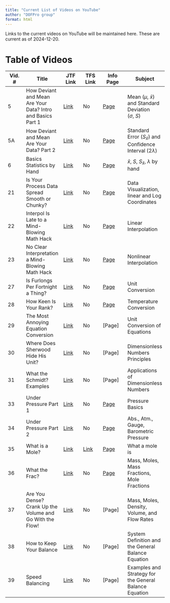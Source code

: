 ```yaml
---
title: "Current List of Videos on YouTube"
author: "DOFPro group"
format: html
---
```


Links to the current videos on YouTube will be maintained here. These are current as of 2024-12-20.

# Table of Videos

| Vid. \# | Title | JTF Link | TFS Link | Info Page | Subject|
|---------|-------|----------|----------|-----------|--------|
| 5 | How Deviant and Mean Are Your Data? Intro and Basics Part 1 | [Link](https://youtu.be/3rCYZ8QHRec) | No | [Page](../stats/BasicStatisticsWebPage.qmd) | Mean ($\mu,\ \bar{x}$) and Standard Deviation ($\sigma,\ S$)|
| 5A | How Deviant and Mean Are Your Data? Part 2 | [Link](https://youtu.be/hybGh8oPU_0) | No | [Page](../stats/BasicStatisticsWebPage.qmd) | Standard Error ($S_{\bar{x}}$) and Confidence Interval ($2\lambda$) |
| 6 | Basics Statistics by Hand | [Link](https://youtu.be/h7WoWiVLzaw) |  No | [Page](../stats/BasicStatisticsWebPage.qmd) | $\bar{x}$, $S$, $S_{\bar{x}}$, $\lambda$ by hand|
| 21 | Is Your Process Data Spread Smooth or Chunky? | [Link](https://youtu.be/qHsOz7af-GA) | No | [Page](../calculations/DataVisWebPage.qmd) | Data Visualization, linear and Log Coordinates |
| 22 | Interpol Is Late to a Mind-Blowing Math Hack | [Link](https://youtu.be/dWMh0ZJc874) | No | [Page](../calculations/InterpolationWebPage.qmd) | Linear Interpolation |
| 23 | No Clear Interpretation a Mind-Blowing Math Hack | [Link](https://youtu.be/uaxzUbWi7Iw) | No | [Page](../calculations/InterpolationWebPage.qmd) | Nonlinear Interpolation |
| 27 | Is Furlongs Per Fortnight a Thing? | [Link](https://youtu.be/Rmv1jLhdQ0I) | No | [Page](../processdata/DimensionalEquationsWebPage.qmd) | Unit Conversion |
| 28 | How Keen Is Your Rank? | [Link](https://youtu.be/0l5akaQvBbE) | No | [Page](../processdata/ConvertingTemperatureWebPage.qmd) | Temperature Conversion |
| 29 | The Most Annoying Equation Conversion | [Link](https://youtu.be/JE4llgDsy9E) | No | [Page] | Unit Conversion of Equations |
| 30 | Where Does Sherwood Hide His Unit? | [Link](https://youtu.be/Ez_ricOwiqs)| No | [Page] | Dimensionless Numbers Principles |
| 31 | What the Schmidt? Examples | [Link](https://youtu.be/4APQgSzl65s) | No | [Page] | Applications of Dimensionless Numbers |
| 33 | Under Pressure Part 1 | [Link](https://youtu.be/eZFMP-Dt48g) | No | [Page](../processdata/PressureWebPage.qmd) | Pressure Basics |
| 34 | Under Pressure Part 2 | [Link](https://youtu.be/z8DJ4kpvCMU) | No | [Page](../processdata/PressureWebPage.qmd) | Abs., Atm., Gauge, Barometric Pressure |
| 35 | What is a Mole? | [Link](https://youtu.be/wHEX0uY69rs) | [Link](https://youtu.be/Kztw9GX9EL8) | [Page](../processdata/WhatIsAMoleWebPage.qmd) | What a mole is |
| 36 | What the Frac? | [Link](https://youtu.be/Tdeuf0quJUs) | No | [Page](../processdata/MassMolesWebPage.qmd) | Mass, Moles, Mass Fractions, Mole Fractions |
| 37 | Are You Dense? Crank Up the Volume and Go With the Flow! | [Link](https://youtu.be/EsPSVVYWQlE) | No | [Page] | Mass, Moles, Density, Volume, and Flow Rates|
| 38 | How to Keep Your Balance | [Link](https://youtu.be/mEodkChctgM) | No | [Page] | System Definition and the General Balance Equation|
| 39 | Speed Balancing | [Link](https://youtu.be/uzwNAzYHGVM) | No | [Page] | Examples and Strategy for the General Balance Equation|
